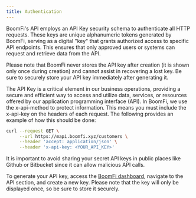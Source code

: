 ```yaml
---
title: Authentication
---
```


BoomFi's API employs an API Key security schema to authenticate all HTTP requests. These keys are unique alphanumeric tokens generated by BoomFi, serving as a digital "key" that grants authorized access to specific API endpoints. This ensures that only approved users or systems can request and retrieve data from the API.

<Callout type="info">
Please note that BoomFi never stores the API key after creation (it is shown only once during creation) and cannot assist in recovering a lost key. Be sure to securely store your API key immediately after generating it.
</Callout>

The API Key is a critical element in our business operations, providing a secure and efficient way to access and utilize data, services, or resources offered by our application programming interface (API). In BoomFi, we use the x-api-method to protect information. This means you must include the x-api-key on the headers of each request. The following provides an example of how this should be done:

```bash
curl --request GET \
     --url https://mapi.boomfi.xyz/customers \
     --header 'accept: application/json' \
     --header 'x-api-key: <YOUR_API_KEY>'
```

<Callout type="warning">
It is important to avoid sharing your secret API keys in public places like Github or Bitbucket since it can allow malicious API calls.
</Callout>

To generate your API key, access the [BoomFi dashboard](https://test.boomfi.xyz/dashboard), navigate to the API section, and create a new key. Please note that the key will only be displayed once, so be sure to store it securely.